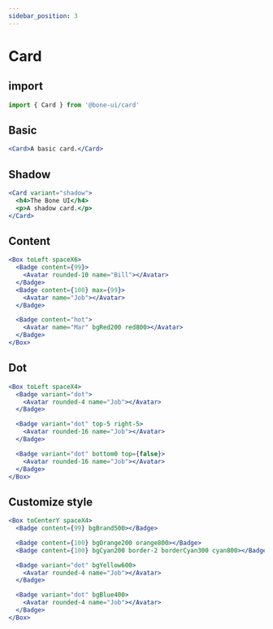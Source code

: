 ```yaml
---
sidebar_position: 3
---
```


# Card

## import

```jsx
import { Card } from '@bone-ui/card'
```

## Basic

```jsx live
<Card>A basic card.</Card>
```

## Shadow

```jsx live
<Card variant="shadow">
  <h4>The Bone UI</h4>
  <p>A shadow card.</p>
</Card>
```

## Content

```jsx live
<Box toLeft spaceX6>
  <Badge content={99}>
    <Avatar rounded-10 name="Bill"></Avatar>
  </Badge>
  <Badge content={100} max={99}>
    <Avatar name="Job"></Avatar>
  </Badge>

  <Badge content="hot">
    <Avatar name="Mar" bgRed200 red800></Avatar>
  </Badge>
</Box>
```

## Dot

```jsx live
<Box toLeft spaceX4>
  <Badge variant="dot">
    <Avatar rounded-4 name="Job"></Avatar>
  </Badge>

  <Badge variant="dot" top-5 right-5>
    <Avatar rounded-16 name="Job"></Avatar>
  </Badge>

  <Badge variant="dot" bottom0 top={false}>
    <Avatar rounded-16 name="Job"></Avatar>
  </Badge>
</Box>
```

## Customize style

```jsx live
<Box toCenterY spaceX4>
  <Badge content={99} bgBrand500></Badge>

  <Badge content={100} bgOrange200 orange800></Badge>
  <Badge content={100} bgCyan200 border-2 borderCyan300 cyan800></Badge>

  <Badge variant="dot" bgYellow600>
    <Avatar rounded-4 name="Job"></Avatar>
  </Badge>

  <Badge variant="dot" bgBlue400>
    <Avatar rounded-4 name="Job"></Avatar>
  </Badge>
</Box>
```
